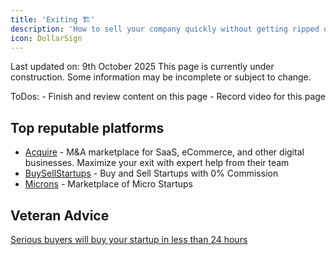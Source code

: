```yaml
---
title: 'Exiting 🏗'
description: 'How to sell your company quickly without getting ripped off'
icon: DollarSign
---
```


<Note>
  Last updated on: 9th October 2025
</Note>


<Callout title="Work in Progress" type="warning">
  This page is currently under construction. Some information may be incomplete or subject to change.

  ToDos: 
    - Finish and review content on this page
    - Record video for this page
</Callout>

<YouTube id="UqJJktxCY9U" />


## Top reputable platforms

- [Acquire](https://acquire.com/) - M&A marketplace for SaaS, eCommerce, and other digital businesses. Maximize your exit with expert help from their team
- [BuySellStartups](https://www.buysellstartups.com/) - Buy and Sell Startups with 0% Commission
- [Microns](https://www.microns.io/) - Marketplace of Micro Startups

## Veteran Advice

[Serious buyers will buy your startup in less than 24 hours](https://x.com/idanmasas/status/1826630296587895261?t=pOxBnOvTprMW-9tBY-SRRA&s=19)
